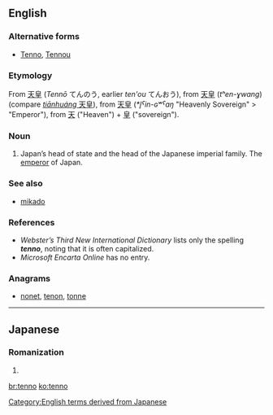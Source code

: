 {{also|Tenno}}
==English==

===Alternative forms===
* [[Tenno#English|Tenno]], [[Tennou#English|Tennou]]

===Etymology===
From {{etyl|ja|en}} [[天皇]] (''Tennō'' てんのう, earlier ''ten'ou'' てんおう), from {{etyl|ltc|en}} [[天皇]] (''tʰen-ɣwang'') (compare {{cmn}} [[天皇|''tiānhuáng'' 天皇]]), from {{etyl|och|en}} [[天皇]] (''*l̥ˁin-ɢʷˁaŋ'' "Heavenly Sovereign" > "Emperor"), from [[天]] ("Heaven") + [[皇]] ("sovereign").

===Noun===
{{en-noun}}

# Japan’s head of state and the head of the Japanese imperial family.  The [[emperor]] of Japan.

===See also===
* [[mikado]]

===References===
* ''Webster’s Third New International Dictionary'' lists only the spelling '''''tenno''''', noting that it is often capitalized.
* ''Microsoft Encarta Online'' has no entry.

===Anagrams===
* [[nonet#English|nonet]], [[tenon#English|tenon]], [[tonne#English|tonne]]

[[Category:English terms derived from Japanese]]

----

==Japanese==

===Romanization===
{{ja-romaji}}

# {{ja-romanization of|てんのう}}

[[br:tenno]]
[[ko:tenno]]